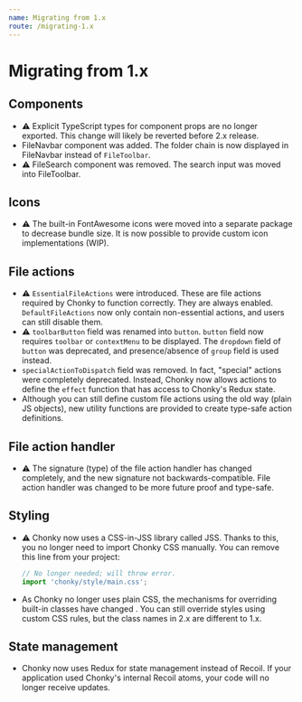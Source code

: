 ```yaml
---
name: Migrating from 1.x
route: /migrating-1.x
---
```


# Migrating from 1.x

## Components

-   ⚠️ Explicit TypeScript types for component props are no longer exported. This change
    will likely be reverted before 2.x release.
-   FileNavbar component was added. The folder chain is now displayed in FileNavbar
    instead of `FileToolbar`.
-   ⚠️ FileSearch component was removed. The search input was moved into FileToolbar.

## Icons

-   ⚠️ The built-in FontAwesome icons were moved into a separate package to decrease
    bundle size. It is now possible to provide custom icon implementations (WIP).

## File actions

-   ⚠️ `EssentialFileActions` were introduced. These are file actions required by Chonky
    to function correctly. They are always enabled. `DefaultFileActions` now only
    contain non-essential actions, and users can still disable them.
-   ⚠️ `toolbarButton` field was renamed into `button`. `button` field now requires
    `toolbar` or `contextMenu` to be displayed. The `dropdown` field of `button` was
    deprecated, and presence/absence of `group` field is used instead.
-   `specialActionToDispatch` field was removed. In fact, "special" actions were
    completely deprecated. Instead, Chonky now allows actions to define the `effect`
    function that has access to Chonky's Redux state.
-   Although you can still define custom file actions using the old way (plain JS
    objects), new utility functions are provided to create type-safe action definitions.

## File action handler

-   ⚠️ The signature (type) of the file action handler has changed completely, and the
    new signature not backwards-compatible. File action handler was changed to be
    more future proof and type-safe.

## Styling

-   ⚠️ Chonky now uses a CSS-in-JSS library called JSS. Thanks to this, you no longer
    need to import Chonky CSS manually. You can remove this line from your project:
    ```js
    // No longer needed; will throw error.
    import 'chonky/style/main.css';
    ```
-   As Chonky no longer uses plain CSS, the mechanisms for overriding built-in classes
    have changed . You can still override styles using custom CSS rules, but the class
    names in 2.x are different to 1.x.

## State management

-   Chonky now uses Redux for state management instead of Recoil. If your application
    used Chonky's internal Recoil atoms, your code will no longer receive updates.
